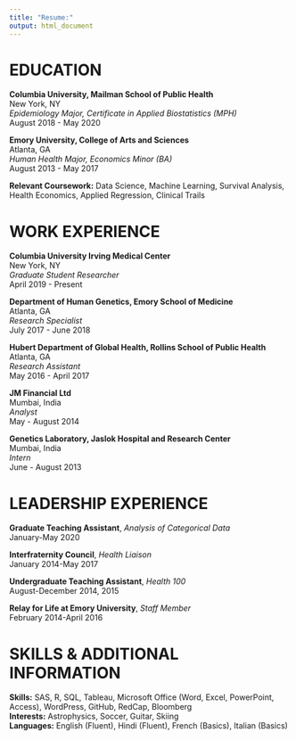 ```yaml
---
title: "Resume:"
output: html_document
---
```




# EDUCATION

**Columbia University, Mailman School of Public Health** <br>
New York, NY <br>
*Epidemiology Major, Certificate in Applied Biostatistics (MPH)* <br> 
August 2018 - May 2020 
   
**Emory University, College of Arts and Sciences**             
Atlanta, GA <br>
*Human Health Major, Economics Minor (BA)*					   
August 2013 - May 2017

**Relevant Coursework:** Data Science, Machine Learning, Survival Analysis, Health Economics, Applied Regression, Clinical Trails


# WORK EXPERIENCE

**Columbia University Irving Medical Center**                 
New York, NY <br>
*Graduate Student Researcher*					                
April 2019 - Present 

**Department of Human Genetics, Emory School of Medicine**      
Atlanta, GA <br>
*Research Specialist*                                 
July 2017 - June 2018

**Hubert Department of Global Health, Rollins School of Public Health** <br>
Atlanta, GA <br>
*Research Assistant*                                 
May 2016 - April 2017

**JM Financial Ltd**                                  
Mumbai, India <br>
*Analyst*                                                  
May - August 2014

**Genetics Laboratory, Jaslok Hospital and Research Center**	   
Mumbai, India <br>
*Intern*                                                
June - August 2013


# LEADERSHIP EXPERIENCE 

**Graduate Teaching Assistant**, *Analysis of Categorical Data* <br>
January-May 2020

**Interfraternity Council**, *Health Liaison*            
January 2014-May 2017

**Undergraduate Teaching Assistant**, *Health 100*       
August-December 2014, 2015

**Relay for Life at Emory University**, *Staff Member*     
February 2014-April 2016


# SKILLS & ADDITIONAL INFORMATION

**Skills:** SAS, R, SQL, Tableau, Microsoft Office (Word, Excel, PowerPoint, Access), WordPress, GitHub, RedCap, Bloomberg
<br>
**Interests:** Astrophysics, Soccer, Guitar, Skiing
<br>
**Languages:** English (Fluent), Hindi (Fluent), French (Basics), Italian (Basics)

